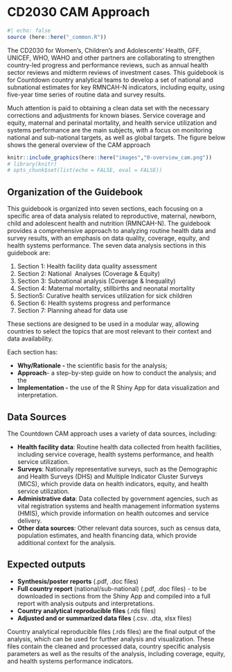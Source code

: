 # CD2030 CAM Approach

```r
#| echo: false
source (here::here("_common.R"))
```

The CD2030 for Women’s, Children’s and Adolescents’ Health, GFF, UNICEF, WHO, WAHO and other partners are collaborating to strengthen country-led progress and performance reviews, such as annual health sector reviews and midterm reviews of investment cases. This guidebook is for Countdown country analytical teams to develop a set of national and subnational estimates for key RMNCAH-N indicators, including equity, using five-year time series of routine data and survey results.

Much attention is paid to obtaining a clean data set with the necessary corrections and adjustments for known biases. Service coverage and equity, maternal and perinatal mortality, and health service utilization and systems performance are the main subjects, with a focus on monitoring national and sub-national targets, as well as global targets. The figure below shows the general overview of the CAM approach



```r
knitr::include_graphics(here::here("images","0-overview_cam.png"))
# library(knitr)
# opts_chunk$set(list(echo = FALSE, eval = FALSE))
```

## Organization of the Guidebook

This guidebook is organized into seven sections, each focusing on a specific area of data analysis related to reproductive, maternal, newborn, child and adolescent health and nutrition (RMNCAH-N). The guidebook provides a comprehensive approach to analyzing routine health data and survey results, with an emphasis on data quality, coverage, equity, and health systems performance. The seven data analysis sections in this guidebook are:

1.  Section 1: Health facility data quality assessment
2.  Section 2: National  Analyses (Coverage & Equity)
3.  Section 3: Subnational analysis (Coverage & Inequality)
4.  Section 4: Maternal mortality, stillbirths and neonatal mortality
5.  Section5: Curative health services utilization for sick children
6.  Section 6: Health systems progress and performance
7.  Section 7: Planning ahead for data use

These sections are designed to be used in a modular way, allowing countries to select the topics that are most relevant to their context and data availability.

Each section has:

-   **Why/Rationale -** the scientific basis for the analysis;
-   **Approach**- a step-by-step guide on how to conduct the analysis; and the
-   **Implementation -** the use of the R Shiny App for data visualization and interpretation.

## Data Sources {#intro-data-sources}

The Countdown CAM approach uses a variety of data sources, including:

-   **Health facility data**: Routine health data collected from health facilities, including service coverage, health systems performance, and health service utilization.
-   **Surveys**: Nationally representative surveys, such as the Demographic and Health Surveys (DHS) and Multiple Indicator Cluster Surveys (MICS), which provide data on health indicators, equity, and health service utilization.
-   **Administrative data**: Data collected by government agencies, such as vital registration systems and health management information systems (HMIS), which provide information on health outcomes and service delivery.
-   **Other data sources**: Other relevant data sources, such as census data, population estimates, and health financing data, which provide additional context for the analysis.

## Expected outputs {#intro-expected-outputs}

-   **Synthesis/poster reports** (.pdf, .doc files)
-   **Full country report** (national/sub-national) (.pdf, .doc files) - to be downloaded in sections from the Shiny App and compiled into a full report with analysis outputs and interpretations.
-   **Country analytical reproducible files** (.rds files)
-   **Adjusted and or summarized data files** (.csv. .dta, xlsx files)

Country analytical reproducible files (.rds files) are the final output of the analysis, which can be used for further analysis and visualization. These files contain the cleaned and processed data, country specific analysis parameters as well as the results of the analysis, including coverage, equity, and health systems performance indicators.
